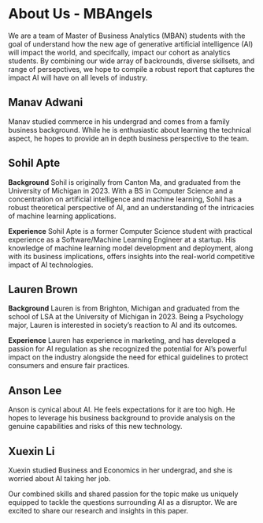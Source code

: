 # About Us - MBAngels


We are a team of Master of Business Analytics (MBAN) students with the goal of understand how the new age of generative artificial intelligence (AI) will impact the world, and specifcally, impact our cohort as analytics students. By combining our wide array of backrounds, diverse skillsets, and range of persepctives, we hope to compile a robust report that captures the impact AI will have on all levels of industry.

## Manav Adwani

Manav studied commerce in his undergrad and comes from a family business background. While he is enthusiastic about learning the technical aspect, he hopes to provide an in depth business perspective to the team.

## Sohil Apte 

**Background**
Sohil is originally from Canton Ma, and graduated from the University of Michigan in 2023. With a BS in Computer Science and a concentration on artificial intelligence and machine learning, Sohil has a robust theoretical perspective of AI, and an understanding of the intricacies of machine learning applications. 

**Experience**
Sohil Apte is a former Computer Science student with practical experience as a Software/Machine Learning Engineer at a startup. His knowledge of machine learning model development and deployment, along with its business implications, offers insights into the real-world competitive impact of AI technologies.

## Lauren Brown

**Background**
Lauren is from Brighton, Michigan and graduated from the school of LSA at the University of Michigan in 2023. Being a Psychology major, Lauren is interested in society’s reaction to AI and its outcomes.

**Experience**
Lauren has experience in marketing, and has developed a passion for AI regulation as she recognized the potential for AI's powerful impact on the industry alongside the need for ethical guidelines to protect consumers and ensure fair practices.

## Anson Lee

Anson is cynical about AI. He feels expectations for it are too high. He hopes to leverage his business background to provide analysis on the genuine capabilities and risks of this new technology.

## Xuexin Li

Xuexin studied Business and Economics in her undergrad, and she is worried about AI taking her job.

Our combined skills and shared passion for the topic make us uniquely equipped to tackle the questions surrounding AI as a disruptor. We are excited to share our research and insights in this paper. 
